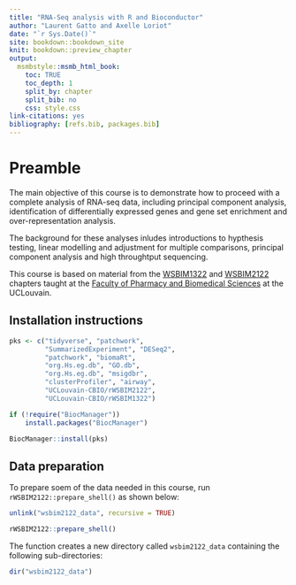 ```yaml
---
title: "RNA-Seq analysis with R and Bioconductor"
author: "Laurent Gatto and Axelle Loriot"
date: "`r Sys.Date()`"
site: bookdown::bookdown_site
knit: bookdown::preview_chapter
output:
  msmbstyle::msmb_html_book:
    toc: TRUE
    toc_depth: 1
    split_by: chapter
    split_bib: no
    css: style.css
link-citations: yes
bibliography: [refs.bib, packages.bib]
---
```


# Preamble {-}

The main objective of this course is to demonstrate how to proceed
with a complete analysis of RNA-seq data, including principal
component analysis, identification of differentially expressed genes
and gene set enrichment and over-representation analysis.

The background for these analyses inludes introductions to hypthesis
testing, linear modelling and adjustment for multiple comparisons,
principal component analysis and high throughtput sequencing.

This course is based on material from the
[WSBIM1322](http://bit.ly/WSBIM1322) and
[WSBIM2122](http://bit.ly/WSBIM2122) chapters taught at the [Faculty
of Pharmacy and Biomedical
Sciences](https://uclouvain.be/en/faculties/fasb) at the UCLouvain.

## Installation instructions {-}

```r

pks <- c("tidyverse", "patchwork",
         "SummarizedExperiment", "DESeq2",
         "patchwork", "biomaRt",
         "org.Hs.eg.db", "GO.db",
         "org.Hs.eg.db", "msigdbr",
         "clusterProfiler", "airway",
         "UCLouvain-CBIO/rWSBIM2122",
         "UCLouvain-CBIO/rWSBIM1322")

if (!require("BiocManager"))
    install.packages("BiocManager")

BiocManager::install(pks)
```

## Data preparation  {-}

To prepare soem of the data needed in this course, run
`rWSBIM2122::prepare_shell()` as shown below:


```r
unlink("wsbim2122_data", recursive = TRUE)
```

```r
rWSBIM2122::prepare_shell()
```

The function creates a new directory called `wsbim2122_data`
containing the following sub-directories:

```r
dir("wsbim2122_data")
```
